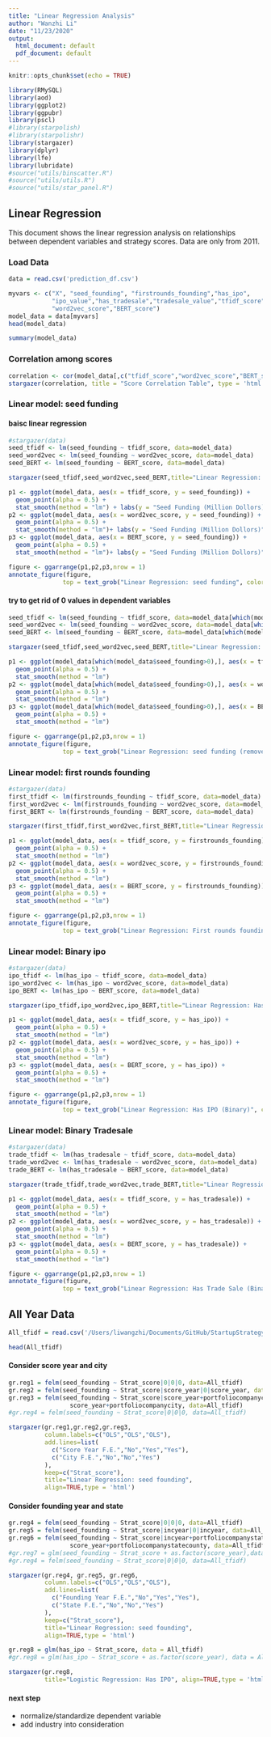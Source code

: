 ```yaml
---
title: "Linear Regression Analysis"
author: "Wanzhi Li"
date: "11/23/2020"
output:
  html_document: default
  pdf_document: default
---
```


```r
knitr::opts_chunk$set(echo = TRUE)
```

```r
library(RMySQL)
library(aod)
library(ggplot2)
library(ggpubr)
library(pscl)
#library(starpolish)
#library(starpolishr)
library(stargazer)
library(dplyr)
library(lfe)
library(lubridate)
#source("utils/binscatter.R")
#source("utils/utils.R") 
#source("utils/star_panel.R") 
```

## Linear Regression

This document shows the linear regression analysis on relationships between dependent variables and strategy scores. Data are only from 2011.

### Load Data
```r
data = read.csv('prediction_df.csv')
```

```r
myvars <- c("X", "seed_founding", "firstrounds_founding","has_ipo",
            "ipo_value","has_tradesale","tradesale_value","tfidf_score",
            "word2vec_score","BERT_score")
model_data = data[myvars]
head(model_data)
```

```r
summary(model_data)
```

### Correlation among scores
```r
correlation <- cor(model_data[,c("tfidf_score","word2vec_score","BERT_score")])
stargazer(correlation, title = "Score Correlation Table", type = 'html', align = TRUE)
```


### Linear model: seed funding

#### baisc linear regression
```r
#stargazer(data)
seed_tfidf <- lm(seed_founding ~ tfidf_score, data=model_data)
seed_word2vec <- lm(seed_founding ~ word2vec_score, data=model_data)
seed_BERT <- lm(seed_founding ~ BERT_score, data=model_data)
```


```r
stargazer(seed_tfidf,seed_word2vec,seed_BERT,title="Linear Regression: seed funding", align=TRUE,type = 'html')
```


```r
p1 <- ggplot(model_data, aes(x = tfidf_score, y = seed_founding)) + 
  geom_point(alpha = 0.5) +
  stat_smooth(method = "lm") + labs(y = "Seed Funding (Million Dollors)")
p2 <- ggplot(model_data, aes(x = word2vec_score, y = seed_founding)) + 
  geom_point(alpha = 0.5) +
  stat_smooth(method = "lm")+ labs(y = "Seed Funding (Million Dollors)")
p3 <- ggplot(model_data, aes(x = BERT_score, y = seed_founding)) + 
  geom_point(alpha = 0.5) +
  stat_smooth(method = "lm")+ labs(y = "Seed Funding (Million Dollors)")

figure <- ggarrange(p1,p2,p3,nrow = 1)
annotate_figure(figure,
               top = text_grob("Linear Regression: seed funding", color = "black", face = "bold", size = 14))
```

#### try to get rid of 0 values in dependent variables
```r
seed_tfidf <- lm(seed_founding ~ tfidf_score, data=model_data[which(model_data$seed_founding>0),])
seed_word2vec <- lm(seed_founding ~ word2vec_score, data=model_data[which(model_data$seed_founding>0),])
seed_BERT <- lm(seed_founding ~ BERT_score, data=model_data[which(model_data$seed_founding>0),])
```

```r
stargazer(seed_tfidf,seed_word2vec,seed_BERT,title="Linear Regression: seed funding (remove 0 values)", align=TRUE,type = 'html')
```

```r
p1 <- ggplot(model_data[which(model_data$seed_founding>0),], aes(x = tfidf_score, y = seed_founding)) + 
  geom_point(alpha = 0.5) +
  stat_smooth(method = "lm")
p2 <- ggplot(model_data[which(model_data$seed_founding>0),], aes(x = word2vec_score, y = seed_founding)) + 
  geom_point(alpha = 0.5) +
  stat_smooth(method = "lm")
p3 <- ggplot(model_data[which(model_data$seed_founding>0),], aes(x = BERT_score, y = seed_founding)) + 
  geom_point(alpha = 0.5) +
  stat_smooth(method = "lm")

figure <- ggarrange(p1,p2,p3,nrow = 1)
annotate_figure(figure,
               top = text_grob("Linear Regression: seed funding (remove 0 values)", color = "black", face = "bold", size = 14))
```


### Linear model: first rounds founding
```r
#stargazer(data)
first_tfidf <- lm(firstrounds_founding ~ tfidf_score, data=model_data)
first_word2vec <- lm(firstrounds_founding ~ word2vec_score, data=model_data)
first_BERT <- lm(firstrounds_founding ~ BERT_score, data=model_data)
```

```r
stargazer(first_tfidf,first_word2vec,first_BERT,title="Linear Regression: First rounds founding", align=TRUE,type = 'html')
```

```r
p1 <- ggplot(model_data, aes(x = tfidf_score, y = firstrounds_founding)) + 
  geom_point(alpha = 0.5) +
  stat_smooth(method = "lm")
p2 <- ggplot(model_data, aes(x = word2vec_score, y = firstrounds_founding)) + 
  geom_point(alpha = 0.5) +
  stat_smooth(method = "lm")
p3 <- ggplot(model_data, aes(x = BERT_score, y = firstrounds_founding)) + 
  geom_point(alpha = 0.5) +
  stat_smooth(method = "lm")

figure <- ggarrange(p1,p2,p3,nrow = 1)
annotate_figure(figure,
               top = text_grob("Linear Regression: First rounds founding", color = "black", face = "bold", size = 14))
```


### Linear model: Binary ipo
```r
#stargazer(data)
ipo_tfidf <- lm(has_ipo ~ tfidf_score, data=model_data)
ipo_word2vec <- lm(has_ipo ~ word2vec_score, data=model_data)
ipo_BERT <- lm(has_ipo ~ BERT_score, data=model_data)
```


```r
stargazer(ipo_tfidf,ipo_word2vec,ipo_BERT,title="Linear Regression: Has IPO (binary)", align=TRUE,type = 'html')
```

```r
p1 <- ggplot(model_data, aes(x = tfidf_score, y = has_ipo)) + 
  geom_point(alpha = 0.5) +
  stat_smooth(method = "lm")
p2 <- ggplot(model_data, aes(x = word2vec_score, y = has_ipo)) + 
  geom_point(alpha = 0.5) +
  stat_smooth(method = "lm")
p3 <- ggplot(model_data, aes(x = BERT_score, y = has_ipo)) + 
  geom_point(alpha = 0.5) +
  stat_smooth(method = "lm")

figure <- ggarrange(p1,p2,p3,nrow = 1)
annotate_figure(figure,
               top = text_grob("Linear Regression: Has IPO (Binary)", color = "black", face = "bold", size = 14))
```

### Linear model: Binary Tradesale
```r
#stargazer(data)
trade_tfidf <- lm(has_tradesale ~ tfidf_score, data=model_data)
trade_word2vec <- lm(has_tradesale ~ word2vec_score, data=model_data)
trade_BERT <- lm(has_tradesale ~ BERT_score, data=model_data)
```


```r
stargazer(trade_tfidf,trade_word2vec,trade_BERT,title="Linear Regression: Has Trade Sale (binary)", align=TRUE,type = 'html')
```

```r
p1 <- ggplot(model_data, aes(x = tfidf_score, y = has_tradesale)) + 
  geom_point(alpha = 0.5) +
  stat_smooth(method = "lm")
p2 <- ggplot(model_data, aes(x = word2vec_score, y = has_tradesale)) + 
  geom_point(alpha = 0.5) +
  stat_smooth(method = "lm")
p3 <- ggplot(model_data, aes(x = BERT_score, y = has_tradesale)) + 
  geom_point(alpha = 0.5) +
  stat_smooth(method = "lm")

figure <- ggarrange(p1,p2,p3,nrow = 1)
annotate_figure(figure,
               top = text_grob("Linear Regression: Has Trade Sale (Binary)", color = "black", face = "bold", size = 14))
```

## All Year Data

```r
All_tfidf = read.csv('/Users/liwangzhi/Documents/GitHub/StartupStrategy/data/TFIDF_with_var.csv')
```

```r
head(All_tfidf)
```
#### Consider score year and city

```r
gr.reg1 = felm(seed_founding ~ Strat_score|0|0|0, data=All_tfidf)
gr.reg2 = felm(seed_founding ~ Strat_score|score_year|0|score_year, data=All_tfidf)
gr.reg3 = felm(seed_founding ~ Strat_score|score_year+portfoliocompanycity|0|
                 score_year+portfoliocompanycity, data=All_tfidf)
#gr.reg4 = felm(seed_founding ~ Strat_score|0|0|0, data=All_tfidf)
```

```r
stargazer(gr.reg1,gr.reg2,gr.reg3,
          column.labels=c("OLS","OLS","OLS"),
          add.lines=list(
            c("Score Year F.E.","No","Yes","Yes"),
            c("City F.E.","No","No","Yes")
          ),
          keep=c("Strat_score"),
          title="Linear Regression: seed founding", 
          align=TRUE,type = 'html')
```

#### Consider founding year and state

```r
gr.reg4 = felm(seed_founding ~ Strat_score|0|0|0, data=All_tfidf)
gr.reg5 = felm(seed_founding ~ Strat_score|incyear|0|incyear, data=All_tfidf)
gr.reg6 = felm(seed_founding ~ Strat_score|incyear+portfoliocompanystatecounty|0|
                 score_year+portfoliocompanystatecounty, data=All_tfidf)
#gr.reg7 = glm(seed_founding ~ Strat_score + as.factor(score_year),data = All_tfidf,family="binomial")
#gr.reg4 = felm(seed_founding ~ Strat_score|0|0|0, data=All_tfidf)
```

```r
stargazer(gr.reg4, gr.reg5, gr.reg6,
          column.labels=c("OLS","OLS","OLS"),
          add.lines=list(
            c("Founding Year F.E.","No","Yes","Yes"),
            c("State F.E.","No","No","Yes")
          ),
          keep=c("Strat_score"),
          title="Linear Regression: seed founding", 
          align=TRUE,type = 'html')
```

```r
gr.reg8 = glm(has_ipo ~ Strat_score, data = All_tfidf)
#gr.reg8 = glm(has_ipo ~ Strat_score + as.factor(score_year), data = All_tfidf)
```

```r
stargazer(gr.reg8,
          title="Logistic Regression: Has IPO", align=TRUE,type = 'html')
```

#### next step

- normalize/standardize dependent variable
- add industry into consideration